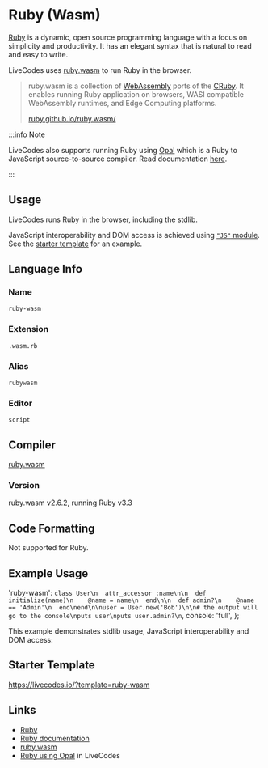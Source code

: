 # Ruby (Wasm)

[Ruby](https://ruby-lang.org/) is a dynamic, open source programming language with a focus on simplicity and productivity. It has an elegant syntax that is natural to read and easy to write.

LiveCodes uses [ruby.wasm](https://github.com/ruby/ruby.wasm) to run Ruby in the browser.

> ruby.wasm is a collection of [WebAssembly](https://webassembly.org/) ports of the [CRuby](https://github.com/ruby/ruby). It enables running Ruby application on browsers, WASI compatible WebAssembly runtimes, and Edge Computing platforms.
>
> [ruby.github.io/ruby.wasm/](https://ruby.github.io/ruby.wasm/)

:::info Note

LiveCodes also supports running Ruby using [Opal](https://opalrb.com/) which is a Ruby to JavaScript source-to-source compiler. Read documentation [here](./ruby.mdx).

:::

## Usage

LiveCodes runs Ruby in the browser, including the stdlib.

JavaScript interoperability and DOM access is achieved using [`"JS"` module](https://ruby.github.io/ruby.wasm/JS.html). See the [starter template](#starter-template) for an example.

## Language Info

### Name

`ruby-wasm`

### Extension

`.wasm.rb`

### Alias

`rubywasm`

### Editor

`script`

## Compiler

[ruby.wasm](https://github.com/ruby/ruby.wasm)

### Version

ruby.wasm v2.6.2, running Ruby v3.3

## Code Formatting

Not supported for Ruby.

## Example Usage


  'ruby-wasm': `class User\n  attr_accessor :name\n\n  def initialize(name)\n    @name = name\n  end\n\n  def admin?\n    @name == 'Admin'\n  end\nend\n\nuser = User.new('Bob')\n\n# the output will go to the console\nputs user\nputs user.admin?\n`,
  console: 'full',
};

<LiveCodes params={params} height="80vh"></LiveCodes>

This example demonstrates stdlib usage, JavaScript interoperability and DOM access:

<LiveCodes template="ruby-wasm" height="80vh"></LiveCodes>

## Starter Template

https://livecodes.io/?template=ruby-wasm

## Links

- [Ruby](https://ruby-lang.org/)
- [Ruby documentation](https://ruby-lang.org/en/documentation/)
- [ruby.wasm](https://github.com/ruby/ruby.wasm)
- [Ruby using Opal](./ruby.mdx) in LiveCodes
